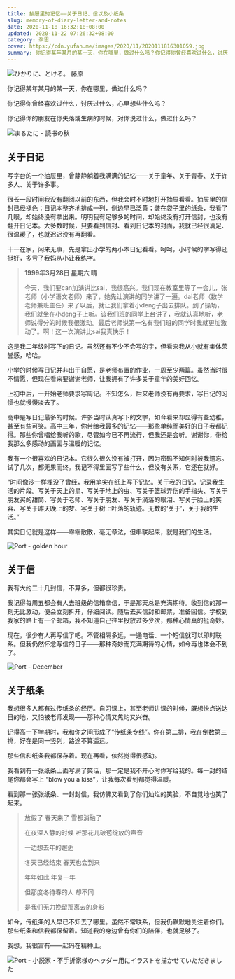 ```yaml
---
title: 抽屉里的记忆——关于日记、信以及小纸条
slug: memory-of-diary-letter-and-notes
date: 2020-11-18 16:32:18+08:00
updated: 2020-11-22 07:26:32+08:00
category: 杂思
cover: https://cdn.yufan.me/images/2020/11/2020111816301059.jpg
summary: 你记得某年某月的某一天，你在哪里，做过什么吗？你记得你曾经喜欢过什么，讨厌过什么，心里想些什么吗？你记得你的朋友在你失落或生病的时候，对你说过什么，做过什么吗？
---
```


![ひかりに、とける。 藤原](https://cdn.yufan.me/images/2020/11/2020111816314240.jpg)

<MusicPlayer netease={2737410750} />

你记得某年某月的某一天，你在哪里，做过什么吗？

你记得你曾经喜欢过什么，讨厌过什么，心里想些什么吗？

你记得你的朋友在你失落或生病的时候，对你说过什么，做过什么吗？

![まるたに - 読书の秋](https://cdn.yufan.me/images/2025/10/2025101220352900.jpg)

## 关于日记

写字台的一个抽屉里，曾静静躺着我满满的记忆——关于童年、关于青春、关于许多人、关于许多事。

很长一段时间我没有翻阅以前的东西，但我会时不时地打开抽屉看看。抽屉里的信封已经褪色；日记本整齐地排成一列，侧边早已泛黄；装在袋子里的纸条，我看了几眼，却始终没有拿出来。明明我有足够多的时间，却始终没有打开信封，也没有翻开日记本。大多数时候，只要看到信封、看到日记本的封面，我就已经很满足、很温暖了，也就迟迟没有再翻看。

十一在家，闲来无事，先是拿出小学的两小本日记看看。呵呵，小时候的字写得还挺好，多亏了我妈从小让我练字。

> **1999年3月28日 星期六 晴**
>
> 今天，我们要can加演讲比sai，我很高兴。我们现在教室里等了一会儿，张老师（小学语文老师）来了，她先让演讲的同学讲了一遍。dai老师（数学老师兼班主任）来了以后，就让我们拿着小deng子出去排队。到了操场，我们就坐在小deng子上听。该我们班的同学上台讲了，我就认真地听，老师说得分的时候我很激动。最后老师说第一名有我们班的同学时我就更加激动了。啊！这一次演讲比sai我真快乐！

这是我二年级时写下的日记。虽然还有不少不会写的字，但看来我从小就有集体荣誉感，哈哈。

小学的时候写日记并非出于自愿，是老师布置的作业，一周至少两篇。虽然当时很不情愿，但现在看来要谢谢老师，让我拥有了许多关于童年的美好回忆。

上初中后，一开始老师要求写周记。不知怎么，后来老师没有再要求，写日记的习惯也就慢慢淡去了。

高中是写日记最多的时候。许多当时认真写下的文字，如今看来却显得有些幼稚，甚至有些可笑。高中三年，你带给我最多的记忆——那些单纯而美好的日子我都记得。那些你曾唱给我听的歌，尽管如今已不再流行，但我还是会听。谢谢你，带给我那么多感动的画面与温暖的记忆。

我有一个很喜欢的日记本。它很久很久没有被打开，因为密码不知何时被我遗忘。试了几次，都无果而终。我记不得里面写了些什么，但没有关系，它还在就好。

“时间像沙一样埋没了曾经，我用笔尖在纸上写下记忆。关于我的日记，记录我生活的片段。写关于天上的星、写关于地上的虫、写关于篮球弄伤的手指头、写关于朋友买的甜筒、写关于老师、写关于朋友、写关于滴落的眼泪、写关于脸上的笑容、写关于昨天晚上的梦、写关于树上叶落的轨迹。无数的‘关于’，关于我的生活。”

其实日记就是这样——零零散散，毫无章法，但串联起来，就是我们的生活。

![Port - golden hour](https://cdn.yufan.me/images/2025/10/2025101220402000.jpg)

## 关于信

我有大约二十几封信，不算多，但都很珍贵。

我记得每周五都会有人去班级的信箱拿信，于是那天总是充满期待。收到信的那一刻无比激动，便会立刻拆开，仔细阅读。随后去买信封和邮票，准备回信。学校到我家的路上有一个邮箱，我不知道自己往里投放过多少次，那种心情真的挺奇妙。

现在，很少有人再写信了吧。不管相隔多远，一通电话、一个短信就可以即时联系。但我仍然怀念写信的日子——那种奇妙而充满期待的心情，如今再也体会不到了。

![Port - December](https://cdn.yufan.me/images/2025/10/2025101220392400.jpg)

## 关于纸条

我想很多人都有过传纸条的经历。自习课上，甚至老师讲课的时候，既想快点送达目的地，又怕被老师发现——那种心情又焦灼又兴奋。

记得高一下学期时，我和你之间形成了“传纸条专线”。你在第二排，我在倒数第三排，好在是同一竖列，路途不算遥远。

那些信和纸条我都保存着。现在再看，依然觉得很感动。

我看到有一张纸条上面写满了笑话，那一定是我不开心时你写给我的。每一封的结尾你都会写上 “blow you a kiss”，让我每次看到都觉得温暖。

看到那一张张纸条、一封封信，我仿佛又看到了你们灿烂的笑脸，不自觉地也笑了起来。

> 放假了 春天来了 雪都消融了
>
> 在夜深人静的时候 听那花儿破苞绽放的声音
>
> 一边想去年的邂逅
>
> 冬天已经结束 春天也会到来
>
> 年年如此 年复一年
>
> 但那度冬待春的人 却不同
>
> 是我们无力挽留那离去的身影

如今，传纸条的人早已不知去了哪里。虽然不常联系，但我仍默默地关注着你们。那些纸条和信我都保留着。知道我的身边曾有你们的陪伴，也就足够了。

我想，我很富有——起码在精神上。

![Port - 小説家・不手折家様のヘッダー用にイラストを描かせていただきました](https://cdn.yufan.me/images/2025/10/2025101220320500.jpg)
